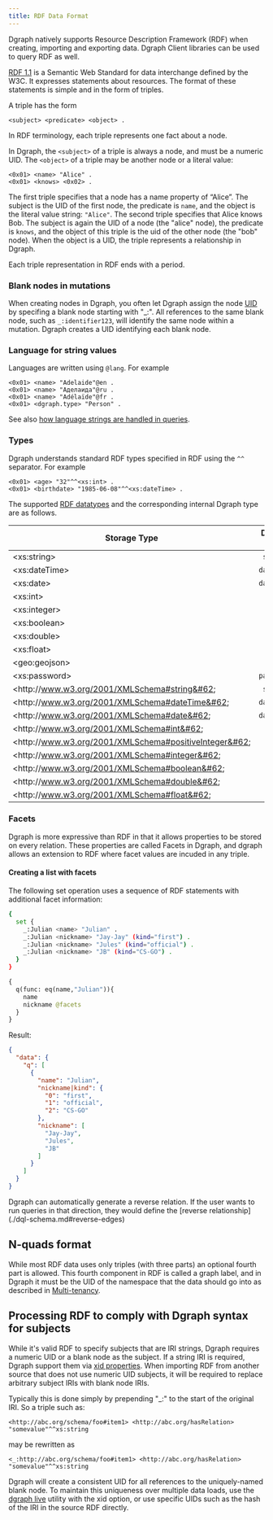 ```yaml
---
title: RDF Data Format
---
```


Dgraph natively supports Resource Description Framework (RDF) when creating,
importing and exporting data. Dgraph Client libraries can be used to query RDF
as well.

[RDF 1.1](https://www.w3.org/RDF/) is a Semantic Web Standard for data
interchange defined by the W3C. It expresses statements about resources. The
format of these statements is simple and in the form of triples.

A triple has the form

```
<subject> <predicate> <object> .
```

In RDF terminology, each triple represents one fact about a node.

In Dgraph, the `<subject>` of a triple is always a node, and must be a numeric
UID. The `<object>` of a triple may be another node or a literal value:

```
<0x01> <name> "Alice" .
<0x01> <knows> <0x02> .
```

The first triple specifies that a node has a name property of “Alice”. The
subject is the UID of the first node, the predicate is `name`, and the object is
the literal value string: `"Alice"`. The second triple specifies that Alice
knows Bob. The subject is again the UID of a node (the "alice" node), the
predicate is `knows`, and the object of this triple is the uid of the other node
(the "bob" node). When the object is a UID, the triple represents a relationship
in Dgraph.

Each triple representation in RDF ends with a period.

### Blank nodes in mutations

When creating nodes in Dgraph, you often let Dgraph assign the node
[UID](/dgraph/glossary#uid) by specifing a blank node starting with "_:". All
references to the same blank node, such as `_:identifier123`, will identify the
same node within a mutation. Dgraph creates a UID identifying each blank node.

### Language for string values

Languages are written using `@lang`. For example

```
<0x01> <name> "Adelaide"@en .
<0x01> <name> "Аделаида"@ru .
<0x01> <name> "Adélaïde"@fr .
<0x01> <dgraph.type> "Person" .
```

See also
[how language strings are handled in queries](./query-language/graphql-fundamentals.md#language-support).

### Types

Dgraph understands standard RDF types specified in RDF using the `^^` separator.
For example

```
<0x01> <age> "32"^^<xs:int> .
<0x01> <birthdate> "1985-06-08"^^<xs:dateTime> .
```

The supported
[RDF datatypes](https://www.w3.org/TR/rdf11-concepts/#section-Datatypes) and the
corresponding internal Dgraph type are as follows.

| Storage Type                                                   | Dgraph type |
| -------------------------------------------------------------- | :---------: |
| &#60;xs:string&#62;                                            |  `string`   |
| &#60;xs:dateTime&#62;                                          | `dateTime`  |
| &#60;xs:date&#62;                                              | `datetime`  |
| &#60;xs:int&#62;                                               |    `int`    |
| &#60;xs:integer&#62;                                           |    `int`    |
| &#60;xs:boolean&#62;                                           |   `bool`    |
| &#60;xs:double&#62;                                            |   `float`   |
| &#60;xs:float&#62;                                             |   `float`   |
| &#60;geo:geojson&#62;                                          |    `geo`    |
| &#60;xs:password&#62;                                          | `password`  |
| &#60;http&#58;//www.w3.org/2001/XMLSchema#string&#62;          |  `string`   |
| &#60;http&#58;//www.w3.org/2001/XMLSchema#dateTime&#62;        | `dateTime`  |
| &#60;http&#58;//www.w3.org/2001/XMLSchema#date&#62;            | `dateTime`  |
| &#60;http&#58;//www.w3.org/2001/XMLSchema#int&#62;             |    `int`    |
| &#60;http&#58;//www.w3.org/2001/XMLSchema#positiveInteger&#62; |    `int`    |
| &#60;http&#58;//www.w3.org/2001/XMLSchema#integer&#62;         |    `int`    |
| &#60;http&#58;//www.w3.org/2001/XMLSchema#boolean&#62;         |   `bool`    |
| &#60;http&#58;//www.w3.org/2001/XMLSchema#double&#62;          |   `float`   |
| &#60;http&#58;//www.w3.org/2001/XMLSchema#float&#62;           |   `float`   |

### Facets

Dgraph is more expressive than RDF in that it allows properties to be stored on
every relation. These properties are called Facets in Dgraph, and dgraph allows
an extension to RDF where facet values are incuded in any triple.

#### Creating a list with facets

The following set operation uses a sequence of RDF statements with additional
facet information:

```sh
{
  set {
    _:Julian <name> "Julian" .
    _:Julian <nickname> "Jay-Jay" (kind="first") .
    _:Julian <nickname> "Jules" (kind="official") .
    _:Julian <nickname> "JB" (kind="CS-GO") .
  }
}
```

```graphql
{
  q(func: eq(name,"Julian")){
    name
    nickname @facets
  }
}
```

Result:

```JSON
{
  "data": {
    "q": [
      {
        "name": "Julian",
        "nickname|kind": {
          "0": "first",
          "1": "official",
          "2": "CS-GO"
        },
        "nickname": [
          "Jay-Jay",
          "Jules",
          "JB"
        ]
      }
    ]
  }
}
```

<Tip>
  Dgraph can automatically generate a reverse relation. If the user wants to run
  queries in that direction, they would define the [reverse
  relationship](./dql-schema.md#reverse-edges)
</Tip>

## N-quads format

While most RDF data uses only triples (with three parts) an optional fourth part
is allowed. This fourth component in RDF is called a graph label, and in Dgraph
it must be the UID of the namespace that the data should go into as described in
[Multi-tenancy](./cloud-multitenancy).

## Processing RDF to comply with Dgraph syntax for subjects

While it's valid RDF to specify subjects that are IRI strings, Dgraph requires a
numeric UID or a blank node as the subject. If a string IRI is required, Dgraph
support them via [xid properties](./external-ids-upsert-block). When importing
RDF from another source that does not use numeric UID subjects, it will be
required to replace arbitrary subject IRIs with blank node IRIs.

Typically this is done simply by prepending "\_:" to the start of the original
IRI. So a triple such as:

`<http://abc.org/schema/foo#item1> <http://abc.org/hasRelation> "somevalue"^^xs:string`

may be rewritten as

`<_:http://abc.org/schema/foo#item1> <http://abc.org/hasRelation> "somevalue"^^xs:string`

Dgraph will create a consistent UID for all references to the uniquely-named
blank node. To maintain this uniqueness over multiple data loads, use the
[dgraph live](/dgraph/glossary#uid) utility with the xid option, or use specific
UIDs such as the hash of the IRI in the source RDF directly.
